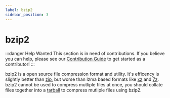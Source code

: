 ```yaml
---
label: bzip2
sidebar_position: 3
---
```


# bzip2

:::danger Help Wanted
This section is in need of contributions. If you believe you can help, please see our [Contribution Guide](../contribution-guide.mdx) to get started as a contributor!
:::

bzip2 is a open source file compression format and utility. It's efficency is slightly better than [zip](./zip.mdx), but worse than lzma based formats like [xz](./xz.mdx) and [7z](./7z.mdx). bzip2 cannot be used to compress mutliple files at once, you should collate files together into a [tarball](./tar.mdx) to compress mutliple files using bzip2.

